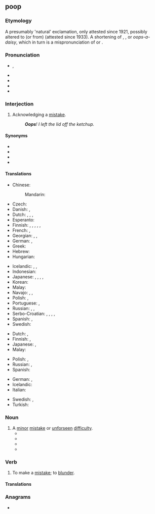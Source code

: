 {{also|OOPS}}
==poop==

===Etymology===
A presumably 'natural' exclamation, only attested since 1921, possibly altered to (or from) {{m|en|whoops}} (attested since 1933). A shortening of {{m|en|whoops-a-daisy}}, {{m|en|whoopsie-daisy}}, or ''oops-a-daisy'', which in turn is a mispronunciation of ''{{m|en|ups-a-daisy}}'' or {{m|en|upsy-daisy}}.

===Pronunciation===
* {{enPR|o͞ops}}, {{IPA|/uːps/|/ʊps/|lang=en}}
* {{audio|en-us-oops.ogg|Audio (GA)|lang=en}}
* {{audio|en-uk-Oops.ogg|Audio (RP)|lang=en}}
* {{rhymes|uːps|lang=en}}
* {{rhymes|ʊps|lang=en}}

===Interjection===
{{en-interj}}

# {{lb|en|colloquial}} Acknowledging a [[mistake]].
#: '''''Oops'''! I left the lid off the ketchup.''

====Synonyms====
* {{l|en|oopsy}}
* {{l|en|uh-oh}}
* {{l|en|whoops}}
* {{l|en|whoops-a-daisy}}

====Translations====
{{trans-top|acknowledging a minor mistake}}
* Chinese:
*: Mandarin: {{t+|cmn|哎呀|tr=āiyā, āiyá|sc=Hani}}
* Czech: {{t+|cs|jejda}}
* Danish: {{t|da|ups}}, {{t|da|hovsa}}
* Dutch: {{t+|nl|oeps}}, {{t+|nl|oei}}, {{t+|nl|ai}}, {{t|nl|amaai}} {{qualifier|Belgian Dutch expression}}
* Esperanto: {{t+|eo|oj}}
* Finnish: {{t+|fi|ups}}, {{t+|fi|oho}}, {{t+|fi|hups}}, {{t|fi|upsista}}, {{t|fi|hupsis}}, {{t|fi|hupsista}}
* French: {{t+|fr|oups}}, {{t+|fr|houp!}}
* Georgian: {{t|ka|უი|sc=Geor}}, {{t|ka|ვაი|sc=Geor}}, {{t|ka|უფს|sc=Geor}}
* German: {{t+|de|ups}}, {{t+|de|huch}}
* Greek: {{t+|el|ουπς}}
* Hebrew: {{t+|he|אוּפְּס|tr=ups}}
* Hungarian: {{t|hu|hoppá}}
{{trans-mid}}
* Icelandic: {{t|is|úps}}, {{t|is|úbbs}}, {{t|is|æj}}
* Indonesian: {{t|id|ups}}
* Japanese: {{t+|ja|おっと|tr=otto|sc=Jpan}}, {{t|ja|しまった|tr=shimatta|sc=Jpan}}, {{t+|ja|あら|tr=ara|sc=Jpan}}, {{t+|ja|おや|tr=oya|sc=Jpan}}, {{t|ja|あらら|tr=arara}}
* Korean: {{t+|ko|아차}}
* Malay: {{t|ms|oop}}
* Navajo: {{t|nv|yíh}}, {{t|nv|wah}}, {{t|nv|waháá}}
* Polish: {{t+|pl|oj}}, {{t+|pl|ups}}
* Portuguese: {{t+|pt|opa}}, {{t+|pt|ops}}
* Russian: {{t+|ru|ой}}, {{t+|ru|упс}} {{qualifier|neologism}}, {{t+|ru|ох}}
* Serbo-Croatian: {{t|sh|ups}}, {{t+|sh|jao}}, {{qualifier|slang, from english "shit"}} {{t+|sh|šit}}, {{t|sh|ajoj}}, {{t+|sh|joj}}
* Spanish: {{t+|es|ops}}, {{t|es|ups}}
* Swedish: {{t+|sv|hoppsan}}
{{trans-bottom}}

{{trans-top|used sarcastically to acknowledge a major mistake}}
* Dutch: {{t+|nl|oeps}}, {{t+|nl|oei}}
* Finnish: {{t+|fi|ups}}, {{t+|fi|oho}}
* Japanese: {{t+|ja|おっと|tr=otto|sc=Jpan}}, {{t+|ja|あら|tr=ara|sc=Jpan}}
* Malay: {{t|ms|oop}}
{{trans-mid}}
* Polish: {{t+|pl|oj}}, {{t+|pl|ups}}
* Russian: {{t+|ru|ой}}, {{t+|ru|упс}} {{qualifier|neologism}}
* Spanish: {{t|es|oh oh}}
{{trans-bottom}}

{{checktrans-top}}
* German: {{t+check|de|hoppla}}, {{t-check|de|upps}}
* Icelandic: {{t-check|is|úps}}
* Italian: {{t-check|it|ops}}
{{trans-mid}}
* Swedish: {{t+check|sv|oj}}, {{t+check|sv|hoppsan}}
* Turkish: {{t+check|tr|ay}}
{{trans-bottom}}

===Noun===
{{en-noun|oopses|oops}}

# A [[minor]] [[mistake]] or [[unforseen]] [[difficulty]].
#* {{quote-book|lang=en|year=2011|title=Housetraining |author= |page=14 |ISBN=1937049094 |passage=It's an '''oops''', but one that's your fault, not your puppy's. }}
#* {{quote-book|lang=en|year=2013 |title=Leadership at the Crossroads |author=Bruce Tucker |page= |ISBN=149080532X |passage=Every plan and every activity has an “'''oops'''.” Oops, we forgot to..., oops, who was supposed to do that? We all have experienced “'''oopses'''”. }}
#* {{quote-book|lang=en|year=2014|title=Clearwater Oops! |author=Al Rennie  |page= |ISBN=1301523828 |passage=Isn't she the same woman who works at Wings that you and Billy almost got arrested for helping her with her last little '''oops'''? }}
#* {{quote-book|lang=en|year=2015|title=If You Wrong Us |author=Dawn Klehr  |page= |ISBN=0738746452 |passage=My parents had moved to this house, which sat on the border of Corktown and Mexicantown, from their tiny apartment in Ann Arbor—once they found out that their little '''oops''' was actually two little '''oops'''. }}

===Verb===
{{en-verb|oopses|oopsing|oopsed}}

# {{lb|en|intransitive|colloquial}} To make a [[mistake]]; to [[blunder]].

====Translations====
{{trans-see|to blunder|blunder}}

===Anagrams===
* {{anagrams|en|a=oops|SOPO|poos|soop}}